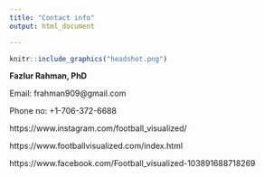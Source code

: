 ```yaml
---
title: "Contact info"
output: html_document

---
```


```r
knitr::include_graphics("headshot.png")
```


**Fazlur Rahman, PhD**

Email: frahman909@gmail.com

Phone no: +1-706-372-6688

https://www.instagram.com/football_visualized/

https://www.footballvisualized.com/index.html

https://www.facebook.com/Football_visualized-103891688718269


